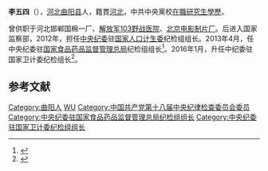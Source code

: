 '''李五四'''（{{bd|1954年|5月||}}），[[河北|河北]][[曲阳县|曲阳县]]人，籍貫[[河北|河北]]，中共中央黨校[[在職研究生學歷|在職研究生學歷]]。

曾供职于河北邯郸国棉一厂、[[解放军103野战医院|解放军103野战医院]]、[[北京电影制片厂|北京电影制片厂]]。后进入国家监察部，2012年，担任[[中央纪委|中央纪委]]驻[[国家人口计生委|国家人口计生委]]纪检组组长。2013年4月，任中央纪委驻[[国家食品药品监督管理总局|国家食品药品监督管理总局]]纪检组组长<ref>{{cite news|title=中央第二巡视组进驻北京 组长徐光春 副组长李五四|url=http://cpc.people.com.cn/n/2014/0731/c87228-25373425.html|accessdate=2014-08-02|newspaper=中国经济网|archive-date=2018-12-04|archive-url=https://web.archive.org/web/20181204005629/http://cpc.people.com.cn/n/2014/0731/c87228-25373425.html|dead-url=no}}</ref>。2016年1月，升任中纪委驻国家卫计委纪检组长<ref>{{cite news|title=李五四任中纪委驻国家卫计委纪检组长|url=http://renshi.people.com.cn/n1/2016/0111/c139617-28035720.html|accessdate=2016-01-12|agency=人民网|date=2016年1月11日|archive-date=2020-12-20|archive-url=https://web.archive.org/web/20201220225639/http://renshi.people.com.cn/n1/2016/0111/c139617-28035720.html|dead-url=no}}</ref>。

==参考文献==
{{reflist}}
{{中国政治人物小作品}}

[[Category:曲阳人|Category:曲阳人]]
[[Category:李姓|WU]]
[[Category:中国共产党第十八届中央纪律检查委员会委员|Category:中国共产党第十八届中央纪律检查委员会委员]]
[[Category:中央纪委驻国家食品药品监督管理总局纪检组组长|Category:中央纪委驻国家食品药品监督管理总局纪检组组长]]
[[Category:中央纪委驻国家卫计委纪检组组长|Category:中央纪委驻国家卫计委纪检组组长]]